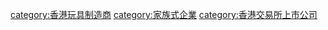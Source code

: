 {{catmore|開達集團}}

[[category:香港玩具制造商|category:香港玩具制造商]]
[[category:家族式企業|category:家族式企業]]
[[category:香港交易所上市公司|category:香港交易所上市公司]]